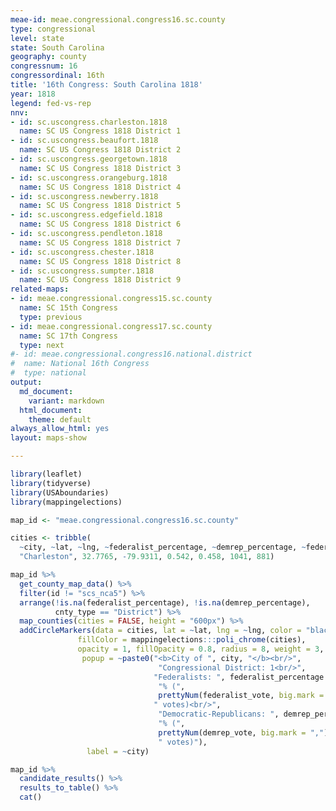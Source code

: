 ```yaml
---
meae-id: meae.congressional.congress16.sc.county
type: congressional
level: state
state: South Carolina
geography: county
congressnum: 16
congressordinal: 16th
title: '16th Congress: South Carolina 1818'
year: 1818
legend: fed-vs-rep
nnv:
- id: sc.uscongress.charleston.1818
  name: SC US Congress 1818 District 1
- id: sc.uscongress.beaufort.1818
  name: SC US Congress 1818 District 2
- id: sc.uscongress.georgetown.1818
  name: SC US Congress 1818 District 3
- id: sc.uscongress.orangeburg.1818
  name: SC US Congress 1818 District 4
- id: sc.uscongress.newberry.1818
  name: SC US Congress 1818 District 5
- id: sc.uscongress.edgefield.1818
  name: SC US Congress 1818 District 6
- id: sc.uscongress.pendleton.1818
  name: SC US Congress 1818 District 7
- id: sc.uscongress.chester.1818
  name: SC US Congress 1818 District 8
- id: sc.uscongress.sumpter.1818
  name: SC US Congress 1818 District 9
related-maps:
- id: meae.congressional.congress15.sc.county
  name: SC 15th Congress
  type: previous
- id: meae.congressional.congress17.sc.county
  name: SC 17th Congress
  type: next
#- id: meae.congressional.congress16.national.district
#  name: National 16th Congress
#  type: national
output:
  md_document:
    variant: markdown
  html_document:
    theme: default
always_allow_html: yes
layout: maps-show

---
```


```r
library(leaflet)
library(tidyverse)
library(USAboundaries)
library(mappingelections)

map_id <- "meae.congressional.congress16.sc.county"

cities <- tribble(
  ~city, ~lat, ~lng, ~federalist_percentage, ~demrep_percentage, ~federalist_vote, ~demrep_vote, 
  "Charleston", 32.7765, -79.9311, 0.542, 0.458, 1041, 881)
```

<div class="map">

```r
map_id %>%
  get_county_map_data() %>%
  filter(id != "scs_nca5") %>% 
  arrange(!is.na(federalist_percentage), !is.na(demrep_percentage), 
          cnty_type == "District") %>%
  map_counties(cities = FALSE, height = "600px") %>% 
  addCircleMarkers(data = cities, lat = ~lat, lng = ~lng, color = "black",
               fillColor = mappingelections:::poli_chrome(cities),
               opacity = 1, fillOpacity = 0.8, radius = 8, weight = 3,
                popup = ~paste0("<b>City of ", city, "</b><br/>",
                                 "Congressional District: 1<br/>",
                                "Federalists: ", federalist_percentage * 100,
                                 "% (", 
                                 prettyNum(federalist_vote, big.mark = ","),
                                " votes)<br/>",
                                 "Democratic-Republicans: ", demrep_percentage * 100,
                                 "% (", 
                                 prettyNum(demrep_vote, big.mark = ","),
                                 " votes)"),
                 label = ~city)
```

</div>

<div class="results-table">

```r
map_id %>%
  candidate_results() %>%
  results_to_table() %>%
  cat()
```

</div>
